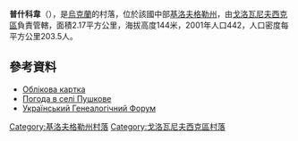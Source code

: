{{coord|48|15|23|N|30|35|34|E|scale:100000_region:UA|display=title}}

'''普什科韋'''（{{lang-uk|Пушкове}}），是[[烏克蘭|烏克蘭]]的村落，位於該國中部[[基洛夫格勒州|基洛夫格勒州]]，由[[戈洛瓦尼夫西克區|戈洛瓦尼夫西克區]]負責管轄，面積2.17平方公里，海拔高度144米，2001年人口442，人口密度每平方公里203.5人。

==參考資料==
* [http://gska2.rada.gov.ua/pls/z7502/A005?rdat1=19.04.2009&rf7571=16582 Облікова картка]{{dead link|date=2018年3月 |bot=InternetArchiveBot |fix-attempted=yes }}
* [http://weather.in.ua/ua/kirovogradskaja/21907 Погода в селі Пушкове] {{Wayback|url=http://weather.in.ua/ua/kirovogradskaja/21907 |date=20111220193455 }}
* [http://ukrgenealogy.com.ua/viewtopic.php?f=70&t=1139 Український Генеалогічний Форум] {{Wayback|url=http://ukrgenealogy.com.ua/viewtopic.php?f=70&t=1139 |date=20160917163244 }}

{{DEFAULTSORT:Пушкове}}
[[Category:基洛夫格勒州村落|Category:基洛夫格勒州村落]]
[[Category:戈洛瓦尼夫西克區村落|Category:戈洛瓦尼夫西克區村落]]


{{Kirovohrad-geo-stub}}